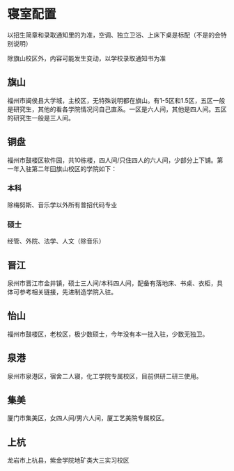 
# 寝室配置

以招生简章和录取通知里的为准，空调、独立卫浴、上床下桌是标配（不是的会特别说明）

<Callout type="info">
  除旗山校区外，内容可能发生变动，以学校录取通知书为准
</Callout>

## 旗山
福州市闽侯县大学城，主校区，无特殊说明都在旗山。有1-5区和1.5区，五区一般是研究生，其他的看各学院情况问自己直系。一区是六人间，其他是四人间。五区的研究生一般是三人间。

## 铜盘
福州市鼓楼区软件园，共10栋楼，四人间/只住四人的六人间，少部分上下铺。第一年入驻第二年回旗山校区的学院如下：

### 本科
除梅努斯、音乐学以外所有普招代码专业

### 硕士
经管、外院、法学、人文（除音乐）

## 晋江
泉州市晋江市金井镇，硕士三人间/本科四人间，配备有落地床、书桌、衣柜，具体可参考相关链接，先进制造学院入驻。

## 怡山
福州市鼓楼区，老校区，极少数硕士，今年没有本一批入驻，少数无独卫。

## 泉港
泉州市泉港区，宿舍二人寝，化工学院专属校区，目前供研二研三使用。

## 集美
厦门市集美区，女四人间/男六人间，厦工艺美院专属校区。

## 上杭
龙岩市上杭县，紫金学院地矿类大三实习校区